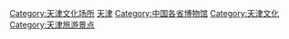 {{Commonscat|Museums in Tianjin}}

[[Category:天津文化场所|Category:天津文化场所]]
[[Category:中國各城市博物館|天津]]
[[Category:中国各省博物馆|Category:中国各省博物馆]]
[[Category:天津文化|Category:天津文化]]
[[Category:天津旅游景点|Category:天津旅游景点]]